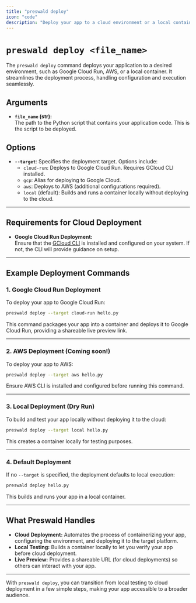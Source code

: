 ```yaml
---
title: "preswald deploy"
icon: "code"
description: "Deploy your app to a cloud environment or a local container."
---
```


# `preswald deploy <file_name>`

The `preswald deploy` command deploys your application to a desired environment, such as Google Cloud Run, AWS, or a local container. It streamlines the deployment process, handling configuration and execution seamlessly.

## Arguments

- **`file_name` (str):**  
  The path to the Python script that contains your application code. This is the script to be deployed.

## Options

- **`--target`**: Specifies the deployment target. Options include:
  - `cloud-run`: Deploys to Google Cloud Run. Requires GCloud CLI installed.
  - `gcp`: Alias for deploying to Google Cloud.
  - `aws`: Deploys to AWS (additional configurations required).
  - `local` (default): Builds and runs a container locally without deploying to the cloud.

---

## Requirements for Cloud Deployment

- **Google Cloud Run Deployment:**  
  Ensure that the [GCloud CLI](https://cloud.google.com/sdk/docs/install) is installed and configured on your system. If not, the CLI will provide guidance on setup.

---

## Example Deployment Commands

### 1. **Google Cloud Run Deployment**

To deploy your app to Google Cloud Run:

```bash
preswald deploy --target cloud-run hello.py
```

This command packages your app into a container and deploys it to Google Cloud Run, providing a shareable live preview link.

---

### 2. **AWS Deployment** (Coming soon!)

To deploy your app to AWS:

```bash
preswald deploy --target aws hello.py
```

Ensure AWS CLI is installed and configured before running this command.

---

### 3. **Local Deployment (Dry Run)**

To build and test your app locally without deploying it to the cloud:

```bash
preswald deploy --target local hello.py
```

This creates a container locally for testing purposes.

---

### 4. **Default Deployment**

If no `--target` is specified, the deployment defaults to local execution:

```bash
preswald deploy hello.py
```

This builds and runs your app in a local container.

---

## What Preswald Handles

- **Cloud Deployment:** Automates the process of containerizing your app, configuring the environment, and deploying it to the target platform.
- **Local Testing:** Builds a container locally to let you verify your app before cloud deployment.
- **Live Preview:** Provides a shareable URL (for cloud deployments) so others can interact with your app.

---

With `preswald deploy`, you can transition from local testing to cloud deployment in a few simple steps, making your app accessible to a broader audience.
